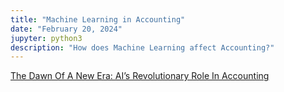 ```yaml
---
title: "Machine Learning in Accounting"
date: "February 20, 2024" 
jupyter: python3
description: "How does Machine Learning affect Accounting?"
---
```



[The Dawn Of A New Era: AI's Revolutionary Role In Accounting](https://www.forbes.com/sites/neilsahota/2024/04/22/the-dawn-of-a-new-era-ais-revolutionary-role-in-accounting/?sh=1ff4bc4858af)


